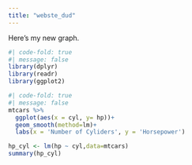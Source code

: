 ```yaml
---
title: "webste_dud"
---
```


Here's my new graph.

```r
#| code-fold: true
#| message: false
library(dplyr)
library(readr)
library(ggplot2)
```

```r
#| code-fold: true
#| message: false
mtcars %>%
  ggplot(aes(x = cyl, y= hp))+
  geom_smooth(method=lm)+
  labs(x = 'Number of Cyliders', y = 'Horsepower')
```




































```r
hp_cyl <- lm(hp ~ cyl,data=mtcars)
summary(hp_cyl)
```

